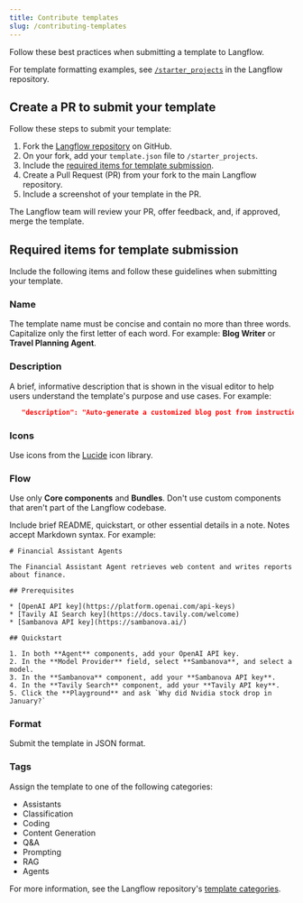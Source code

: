 ```yaml
---
title: Contribute templates
slug: /contributing-templates
---
```


Follow these best practices when submitting a template to Langflow.

For template formatting examples, see [`/starter_projects`](https://github.com/langflow-ai/langflow/tree/main/src/backend/base/langflow/initial_setup/starter_projects) in the Langflow repository.

## Create a PR to submit your template

Follow these steps to submit your template:

1. Fork the [Langflow repository](https://github.com/langflow-ai/langflow) on GitHub.
2. On your fork, add your `template.json` file to `/starter_projects`.
3. Include the [required items for template submission](#required-items-for-template-submission).
4. Create a Pull Request (PR) from your fork to the main Langflow repository.
5. Include a screenshot of your template in the PR.

The Langflow team will review your PR, offer feedback, and, if approved, merge the template.

## Required items for template submission

Include the following items and follow these guidelines when submitting your template.

### Name

The template name must be concise and contain no more than three words.
Capitalize only the first letter of each word.
For example: **Blog Writer** or **Travel Planning Agent**.

### Description

A brief, informative description that is shown in the visual editor to help users understand the template's purpose and use cases.
For example:

```json
   "description": "Auto-generate a customized blog post from instructions and referenced articles.",
```

### Icons

Use icons from the [Lucide](https://lucide.dev/icons/) icon library.

### Flow

Use only <Icon name="Component" aria-hidden="true" /> **Core components** and <Icon name="Blocks" aria-hidden="true" /> **Bundles**.
Don't use custom components that aren't part of the Langflow codebase.

Include brief README, quickstart, or other essential details in a note. Notes accept Markdown syntax.
For example:

```text
# Financial Assistant Agents

The Financial Assistant Agent retrieves web content and writes reports about finance.

## Prerequisites

* [OpenAI API key](https://platform.openai.com/api-keys)
* [Tavily AI Search key](https://docs.tavily.com/welcome)
* [Sambanova API key](https://sambanova.ai/)

## Quickstart

1. In both **Agent** components, add your OpenAI API key.
2. In the **Model Provider** field, select **Sambanova**, and select a model.
3. In the **Sambanova** component, add your **Sambanova API key**.
4. In the **Tavily Search** component, add your **Tavily API key**.
5. Click the **Playground** and ask `Why did Nvidia stock drop in January?`
```

### Format

Submit the template in JSON format.

### Tags
Assign the template to one of the following categories:

- Assistants
- Classification
- Coding
- Content Generation
- Q&A
- Prompting
- RAG
- Agents

For more information, see the Langflow repository's [template categories](https://github.com/langflow-ai/langflow/blob/main/src/frontend/src/modals/templatesModal/index.tsx#L27-L57).
